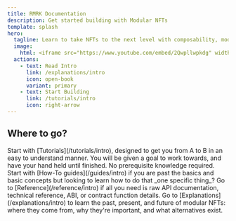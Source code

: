 ```yaml
---
title: RMRK Documentation
description: Get started building with Modular NFTs
template: splash
hero:
  tagline: Learn to take NFTs to the next level with composability, modularity, and extensibility
  image:
    html: <iframe src="https://www.youtube.com/embed/2Qwpllwpkdg" width="560" height="315" title="YouTube video player" frameborder="0" allow="accelerometer; autoplay; clipboard-write; encrypted-media; gyroscope; picture-in-picture" allowfullscreen></iframe>
  actions:
    - text: Read Intro
      link: /explanations/intro
      icon: open-book
      variant: primary
    - text: Start Building
      link: /tutorials/intro
      icon: right-arrow
---
```



## Where to go?

<CardGrid stagger>
	<Card title="New to modular NFTs?" icon="sun">
		Start with [Tutorials](/tutorials/intro), designed to get you from A to B in an easy to understand manner. You will be given a goal to work towards, and have your hand held until finished. No prerequisite knowledge required.
	</Card>
	<Card title="How-to Guides" icon="puzzle">
		Start with [How-To guides](/guides/intro) if you are past the basics and basic concepts but looking to learn how to do that _one specific thing_?
	</Card>
	<Card title="Reference" icon="laptop">
		Go to [Reference](/reference/intro) if all you need is raw API documentation, technical reference, ABI, or contract function details.
	</Card>
	<Card title="Explanations" icon="open-book">
		Go to [Explanations](/explanations/intro) to learn the past, present, and future of modular NFTs: where they come from, why they're important, and what alternatives exist.
	</Card>
</CardGrid>
